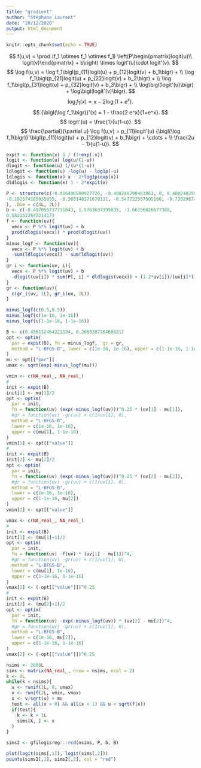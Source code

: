 ```yaml
---
title: "gradient"
author: "Stéphane Laurent"
date: "20/12/2020"
output: html_document
---
```


```r
knitr::opts_chunk$set(echo = TRUE)
```


$$
f(u,v) = \prod (f_1 \otimes f_1 \otimes f_1)
\left(P\begin{pmatrix}logit(u)\\ logit(v)\end{pmatrix} + b\right) \times
logit'(u)\cdot logit'(v).
$$
$$
\log f(u,v) = \log f_1\bigl(p_{11}logit(u) + p_{12}logit(v) + b_1\bigr) + \\
\log f_1\bigl(p_{21}logit(u) + p_{22}logit(v) + b_2\bigr) + \\
\log f_1\bigl(p_{31}logit(u) + p_{32}logit(v) + b_3\bigr) + \\
\log\bigl(logit'(u)\bigr) + \log\bigl(logit'(v)\bigr).
$$
$$
\log f_1(x) = x - 2\log(1 + e^x).
$$
$$
{\bigl(\log f_1\bigr)}'(x) = 1 - \frac{2 e^x}{1+e^x}.
$$
$$
logit'(u) = \frac{1}{u(1-u)}.
$$
$$
\frac{\partial}{\partial u} \log f(u,v) = 
p_{11}logit'(u) 
{\bigl(\log f_1\bigr)}'\bigl(p_{11}logit(u) + p_{12}logit(v) + b_1\bigr) 
+ \cdots + \\ \frac{2u - 1}{u(1-u)}.
$$

```r
expit <- function(x) 1 / (1+exp(-x))
logit <- function(u) log(u/(1-u))
dlogit <- function(u) 1/(u*(1-u))
ldlogit <- function(u) -log(u) - log1p(-u)
ldlogis <- function(x) x - 2*log1p(exp(x))
dldlogis <- function(x) 1 - 2*expit(x)
```

```r
P <- structure(c(-0.816496580927726, -0.408248290463863, 0, 0.408248290463863, 
-0.182574185835055, -0.365148371670111, -0.547722557505166, -0.730296743340222
), .Dim = c(4L, 2L))
b <- c(-0.497055737731043, 1.5763637399835, -1.66156026677388, 
0.582252264521417)
f <- function(uv){
  vecx <- P %*% logit(uv) + b
  prod(dlogis(vecx)) * prod(dlogit(uv))
}
minus_logf <- function(uv){
  vecx <- P %*% logit(uv) + b
  -sum(ldlogis(vecx)) - sum(ldlogit(uv))
}
gr_i <- function(uv, i){
  vecx <- P %*% logit(uv) + b
  -dlogit(uv[i]) * sum(P[, i] * dldlogis(vecx)) + (1-2*uv[i])/(uv[i]*(1-uv[i]))
}
gr <- function(uv){
  c(gr_i(uv, 1L), gr_i(uv, 2L))
}
```

```r
minus_logf(c(0.5,0.5))
minus_logf(c(1e-16, 1e-16))
minus_logf(c(1-1e-16, 1-1e-16))
```

```r
B <- c(0.456112464221194, 0.206538736468621)
opt <- optim(
  par = expit(B), fn = minus_logf,  gr = gr,
  method = "L-BFGS-B", lower = c(1e-16, 1e-16), upper = c(1-1e-16, 1-1e-16)
)
mu <- opt[["par"]]
umax <- sqrt(exp(-minus_logf(mu))) 
```

```r
vmin <- c(NA_real_, NA_real_)
#
init <- expit(B)
init[1] <- mu[1]/2
opt <- optim(
  par = init, 
  fn = function(uv) (exp(-minus_logf(uv)))^0.25 * (uv[1] - mu[1]),  
  #gr = function(uv) -gr(uv) + c(1/uv[1], 0),
  method = "L-BFGS-B", 
  lower = c(1e-16, 1e-16), 
  upper = c(mu[1], 1-1e-16)
)
vmin[1] <- opt[["value"]]
#
init <- expit(B)
init[2] <- mu[2]/2
opt <- optim(
  par = init, 
  fn = function(uv) (exp(-minus_logf(uv)))^0.25 * (uv[2] - mu[2]),  
  #gr = function(uv) -gr(uv) + c(1/uv[1], 0),
  method = "L-BFGS-B", 
  lower = c(1e-16, 1e-16), 
  upper = c(1-1e-16, mu[2])
)
vmin[2] <- opt[["value"]]
```


```r
vmax <- c(NA_real_, NA_real_)
#
init <- expit(B)
init[1] <- (mu[1]+1)/2
opt <- optim(
  par = init, 
  fn = function(uv) -f(uv) * (uv[1] - mu[1])^4,  
  #gr = function(uv) -gr(uv) + c(1/uv[1], 0),
  method = "L-BFGS-B", 
  lower = c(mu[1], 1e-16), 
  upper = c(1-1e-16, 1-1e-16)
) 
vmax[1] <- (-opt[["value"]])^0.25
#
init <- expit(B)
init[2] <- (mu[2]+1)/2
opt <- optim(
  par = init, 
  fn = function(uv) -exp(-minus_logf(uv)) * (uv[2] - mu[2])^4,  
  #gr = function(uv) -gr(uv) + c(1/uv[1], 0),
  method = "L-BFGS-B", 
  lower = c(1e-16, mu[2]), 
  upper = c(1-1e-16, 1-1e-16)
) 
vmax[2] <- (-opt[["value"]])^0.25 
```

```r
nsims <- 2000L
sims <- matrix(NA_real_, nrow = nsims, ncol = 2)
k <- 0L
while(k < nsims){
  u <- runif(1L, 0, umax)
  v <- runif(2L, vmin, vmax)
  x <- v/sqrt(u) + mu
  test <- all(x > 0) && all(x < 1) && u < sqrt(f(x))
  if(test){
    k <- k + 1L
    sims[k, ] <- x
  }
}
```

```r
sims2 <- gfilogisreg:::rcd(nsims, P, b, B)
```

```r
plot(logit(sims[,1]), logit(sims[,2]))
points(sims2[,1], sims2[,2], col = "red")
```

